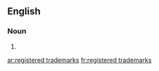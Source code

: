 ==English==

===Noun===
{{head|en|plural|head=[[registered]] [[trademark]]s}}

# {{plural of|registered trademark|lang=en}}

[[ar:registered trademarks]]
[[fr:registered trademarks]]